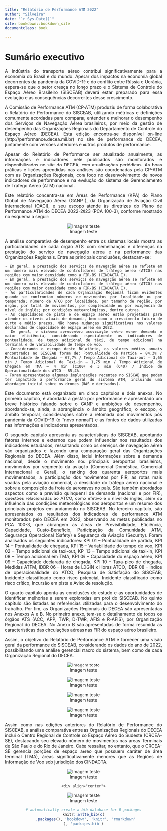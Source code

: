 ```yaml
--- 
title: "Relatório de Performance ATM 2022"
author: "Silveira"
date: "`r Sys.Date()`"
site: bookdown::bookdown_site
documentclass: book

---
```


# Sumário executivo

<div align="justify">

A indústria do transporte aéreo contribui significativamente para a economia do Brasil e do mundo. Apesar dos impactos na economia global decorrentes da pandemia da COVID-19 e do conflito entre Rússia e Ucrânia, espera-se que o setor cresça no longo prazo e o Sistema de Controle do Espaço Aéreo Brasileiro (SISCEAB) deverá estar preparado para essa evolução e as consequências decorrentes desse crescimento.

A Comissão de Performance ATM (CP-ATM) produziu de forma colaborativa o Relatório de Performance do SISCEAB, utilizando métricas e definições comumente acordadas para comparar, entender e melhorar o desempenho dos Serviços de Navegação Aérea brasileiros, por meio da gestão de desempenho das Organizações Regionais do Departamento de Controle do Espaço Aéreo (DECEA). Esta edição encontra-se disponível on-line (http://performance.decea.mil.br) no site de performance do DECEA, juntamente com versões anteriores e outros produtos de performance.

Apesar do Relatório de Performance ser atualizado anualmente, as informações e indicadores nele publicados são monitorados e disponibilizados no site do DECEA, com atualizações periódicas. As boas práticas e lições aprendidas nas análises são coordenadas pela CP-ATM com as Organizações Regionais, com foco no desenvolvimento de novos indicadores de performance e na evolução do sistema de Gerenciamento de Tráfego Aéreo (ATM) nacional.

Este relatório concentra-se em Áreas de Performance (KPA) do Plano Global de Navegação Aérea (GANP ), da Organização de Aviação Civil Internacional (OACI), e seu escopo atende às diretrizes do Plano de Performance ATM do DECEA 2022-2023 (PCA 100-3), conforme mostrado no esquema a seguir:

<div align="center">
![Imagem teste](imagens/fig1.jpg)
 
 <div align="justify">
 
 A análise comparativa de desempenho entre os sistemas locais mostra as particularidades de cada órgão ATS, com semelhanças e diferenças na prestação do serviço de navegação aérea e na performance das Organizações Regionais. Entre as principais conclusões, destacam-se:
 

    - Em geral, a prestação dos serviços de navegação aérea se reflete em um número mais elevado de controladores de tráfego aéreo (ATCO) nas regiões com maior densidade como a FIR-BS (CINDACTA I).
    - Em geral, a prestação dos serviços de navegação aérea se reflete em um número mais elevado de controladores de tráfego aéreo (ATCO) nas regiões com maior densidade como a FIR-BS (CINDACTA I).
    - As particularidades de cada Organização Regional ficam evidentes quando se confrontam números de movimentos por localidade ou por temporada; número de ATCO por localidade, por tamanho de região, por órgão, por total de movimentos, por complexidade ou por exigência do nível de inglês; por condições meteorológicas, dentre outras.
    - As capacidades de pista e de espaço aéreo estão projetadas para atender os níveis atuais de demanda, bem como o crescimento futuro de curto e médio prazos. Não houve mudanças significativas nos valores declarados de capacidade de espaço aéreo em 2022.
    - Em geral, o sistema apresentou associação entre menor demanda e maior eficiência, considerando especialmente os indicadores de pontualidade, de tempo adicional de táxi, de tempo adicional na terminal e de variabilidade de tempo de voo.
    - Considerando o escopo deste Relatório, os valores médios anuais encontrados no SISCEAB foram de: Pontualidade de Partida – 84,3% / Pontualidade de Chegada – 67,7% / Tempo Adicional de Taxi-out – 3,65 min / Tempo Adicional de Taxi-in – 1,75 min / Tempo Adicional de Chegada em TMA – 4 min (C100) e 3 min (C40) / Índice de Operacionalidade dos ATCO – 85,4%.
    - Foram apresentadas algumas implantações recentes no SISCAB que podem ter impactado a performance geral do sistema ATM, incluindo uma abordagem inicial sobre os drones (UAS e derivados).

Este documento está organizado em cinco capítulos e dois anexos. No primeiro capítulo, é abordada a gestão por performance e apresentado um breve histórico falando sobre o GANP e ambições de desempenho, abordando-se, ainda, a abrangência, o âmbito geográfico, o escopo, o âmbito temporal, considerações sobre a retomada dos movimentos pós pandemia da COVID-19 (o “novo normal”) e as fontes de dados utilizadas nas informações e indicadores apresentados.

O segundo capítulo apresenta as características do SISCEAB, apontando fatores internos e externos que podem influenciar nos resultados dos indicadores estudados, ressaltando como os serviços de navegação aérea são organizados e fazendo uma comparação geral das Organizações Regionais do DECEA. Além disso, inclui informações sobre a demanda nacional, desde o movimento nos principais aeroportos brasileiros, movimentos por segmento da aviação (Comercial Doméstica, Comercial Internacional e Geral), o ranking dos quarenta aeroportos mais movimentados, a participação dos movimentos por FIR, as rotas mais voadas pela aviação comercial, a densidade do tráfego aéreo nacional e sobre a composição da frota de aeronaves no país. São também abordados aspectos como a previsão quinquenal de demanda (nacional e por FIR), questões relacionadas ao ATCO, como efetivo e o nível de inglês, além da influência das condições meteorológicas nos aeroportos e um resumo dos principais projetos em andamento no SISCEAB.
No terceiro capítulo, são apresentados os resultados dos indicadores de performance ATM monitorados pelo DECEA em 2022, observando as metas publicadas no PCA 100-3, que abrangem as áreas de Previsibilidade, Eficiência, Capacidade, Custo-Benefício, Participação da Comunidade ATM, Segurança Operacional (Safety) e Segurança da Aviação (Security). Foram analisados os seguintes indicadores: KPI 01 – Pontualidade de partida, KPI 14 – Pontualidade de chegada, KPI 15 – Variabilidade do tempo de voo, KPI 02 – Tempo adicional de taxi-out, KPI 13 – Tempo adicional de taxi-in, KPI 08 – Tempo adicional em TMA, KPI 06 – Capacidade do espaço aéreo, KPI 09 – Capacidade declarada de chegada, KPI 10 – Taxa-pico de chegada, Medidas ATFM, IDBR 06 – Horas de LOGIN x Horas ATCO, IDBR 08 – Índice de operacionalidade do ATCO, Pesquisa de Satisfação do SISCEAB, Incidente classificado como risco potencial, Incidente classificado como risco crítico, Incursão em pista e Aviso de resolução.

O quarto capítulo aponta as conclusões do estudo e as oportunidades de identificar melhorias a serem exploradas em prol do SISCEAB. No quinto capítulo são listadas as referências utilizadas para o desenvolvimento do trabalho. 
Por fim, as Organizações Regionais do DECEA são apresentadas nos Anexos A e B. No primeiro anexo, tem-se o detalhamento de todos os órgãos ATS (ACC, APP, TWR, D-TWR, AFIS e R-AFIS), por Organização Regional do DECEA. No Anexo B são apresentadas de forma resumida as características das circulações aéreas nas FIR do espaço aéreo brasileiro.

Assim, o objetivo do Relatório de Performance ATM é fornecer uma visão geral da performance do SISCEAB, considerando os dados do ano de 2022, possibilitando uma análise gerencial macro do sistema, bem como de cada Organização Regional do DECEA.

<div align="center">
![Imagem teste](imagens/fig2.jpg)

<div align="center">
![Imagem teste](imagens/fig3.jpg)

 <div align="center">
![Imagem teste](imagens/fig4.jpg)
 
  <div align="center">
![Imagem teste](imagens/fig5.jpg)
 <div align="justify">
 
 Assim como nas edições anteriores do Relatório de Performance do SISCEAB, a análise comparativa entre as Organizações Regionais do DECEA inclui o Centro Regional de Controle do Espaço Aéreo do Sudeste (CRCEA-SE), destacando seu elevado número de movimentos nas áreas Terminais de São Paulo e do Rio de Janeiro. Cabe ressaltar, no entanto, que o CRCEA-SE gerencia porções de espaço aéreo que possuem caráter de área terminal (TMA), áreas significativamente menores que as Regiões de Informação de Voo sob jurisdição dos CINDACTA.
 
   <div align="center">
![Imagem teste](imagens/fig6.jpg)
 
    <div align="center">
![Imagem teste](imagens/fig7.jpg)
 


```r
# automatically create a bib database for R packages
knitr::write_bib(c(
  .packages(), 'bookdown', 'knitr', 'rmarkdown'
), 'packages.bib')
```
